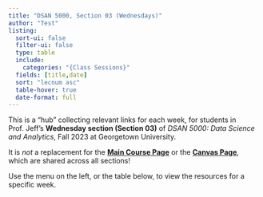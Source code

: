 ```yaml
---
title: "DSAN 5000, Section 03 (Wednesdays)"
author: "Test"
listing:
  sort-ui: false
  filter-ui: false
  type: table
  include:
    categories: "{Class Sessions}"
  fields: [title,date]
  sort: "lecnum asc"
  table-hover: true
  date-format: full
---
```


This is a "hub" collecting relevant links for each week, for students in Prof. Jeff's **Wednesday section (Section 03)** of *DSAN 5000: Data Science and Analytics*, Fall 2023 at Georgetown University.

It is *not* a replacement for the **<a href="https://jfh.georgetown.domains/dsan5000/" target="_blank">Main Course Page</a>** or the **<a href="https://georgetown.instructure.com/courses/173310" target="_blank">Canvas Page</a>**, which are shared across all sections!

Use the menu on the left, or the table below, to view the resources for a specific week.